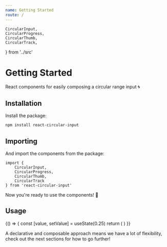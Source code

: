 ```yaml
---
name: Getting Started
route: /
---
```


	CircularInput,
	CircularProgress,
	CircularThumb,
	CircularTrack,
} from '../src'

# Getting Started

React components for easily composing a circular range input 🌀

## Installation

Install the package:

```bash
npm install react-circular-input
```

## Importing

And import the components from the package:

```
import {
	CircularInput,
	CircularProgress,
	CircularThumb,
	CircularTrack
} from 'react-circular-input'
```

Now you're ready to use the components! 🎉

## Usage

<Playground>
	{() => {
		const [value, setValue] = useState(0.25)
		return (
			<CircularInput value={value} onChange={setValue}>
				<CircularTrack />
				<CircularProgress />
				<CircularThumb />
			</CircularInput>
		)
	}}
</Playground>

A declarative and composable approach means we have a lot of flexibility, check out the next sections for how to go further!
